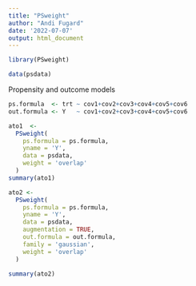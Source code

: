 ```yaml
---
title: "PSweight"
author: "Andi Fugard"
date: '2022-07-07'
output: html_document
---
```


```r
library(PSweight)
```


```r
data(psdata)
```

Propensity and outcome models

```r
ps.formula  <- trt ~ cov1+cov2+cov3+cov4+cov5+cov6
out.formula <- Y   ~ cov1+cov2+cov3+cov4+cov5+cov6
```

```r
ato1  <-
  PSweight(
    ps.formula = ps.formula,
    yname = 'Y',
    data = psdata,
    weight = 'overlap'
  )
summary(ato1)
```


```r
ato2 <-
  PSweight(
    ps.formula = ps.formula,
    yname = 'Y',
    data = psdata,
    augmentation = TRUE,
    out.formula = out.formula,
    family = 'gaussian',
    weight = 'overlap'
  )

summary(ato2)
```



